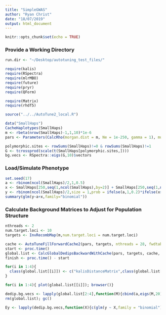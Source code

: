 ```yaml
---
title: "SimpleGWAS"
author: "Ryan Christ"
date: "18/07/2019"
output: html_document
---
```


```r
knitr::opts_chunk$set(echo = TRUE)
```


### Provide a Working Directory
```r
run.dir <- "~/Desktop/autotuning_test_files/"
```


```r
require(kalis)
require(RSpectra)
require(mlrMBO)
require(future)
require(pryr)
require(QForm)

require(Matrix)
require(rhdf5)

source("../../AutoTune2_local.R")

data("SmallHaps")
CacheHaplotypes(SmallHaps)
m <- rbeta(nrow(SmallHaps)-1,1,10)*1e-6
pars <- Parameters(CalcRho(morgan.dist = m, Ne = 1e-250, gamma = 1), mu = 1e-250)

polymorphic.sites <- rowSums(SmallHaps)!=0 & rowSums(SmallHaps)!=1
G <- tcrossprod(scale(t(SmallHaps[polymorphic.sites,])))
bg.vecs <- RSpectra::eigs(G,10)$vectors
```


### Load/Simulate Phenotype
```r
set.seed(17)
a <- rbinom(ncol(SmallHaps)/2,1,0.5)
x <- SmallHaps[250,seq(1,ncol(SmallHaps),by=2)] + SmallHaps[250,seq(1,ncol(SmallHaps),by=2)+1]
y <- rbinom(ncol(SmallHaps)/2,size = 1,prob = ifelse(a,1,0.2)*ifelse(x>0,0.8,0.3))
summary(glm(y~a+x,family="binomial"))
```


### Calculate Background Matrices to Adjust for Population Structure

```r

nthreads <- 2
num.target.loci <- 10
targets <- InvRecombMap(m,num.target.loci = num.target.loci)

cache <- AutoTuneFillForwardCache2(pars, targets, nthreads = 28, fwdtable.dir = run.dir, include.target.snp = F)
start <- proc.time()
global.list <- CalcGlobalDedipsBackwardWithCache(pars, targets, cache, nthreads = 28)
finish <- proc.time() - start

for(i in 1:4){
  class(global.list[[i]]) <- c("kalisDistanceMatrix",class(global.list[[i]]))
}

for(i in 1:4){ plot(global.list[[i]]); browser()}

dedip.bg.vecs <- lapply(global.list[2:4],function(M){cbind(a,eigs(M,20)$vectors)})
rm(global.list); gc()

Ey <- lapply(dedip.bg.vecs,function(X){c(glm(y ~ X,family = "binomial")$fitted.values)})
```



```r

```




